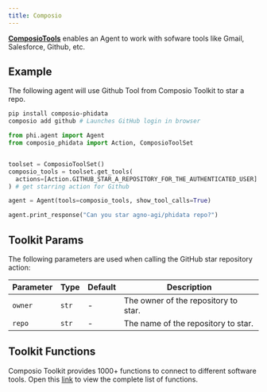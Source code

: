 ```yaml
---
title: Composio
---
```


[**ComposioTools**](https://docs.composio.dev/framework/phidata) enables an Agent to work with sofware tools like Gmail, Salesforce, Github, etc.

## Example

The following agent will use Github Tool from Composio Toolkit to star a repo.

```bash Run the following commands to setup the agent
pip install composio-phidata
composio add github # Launches GitHub login in browser
```

```python
from phi.agent import Agent
from composio_phidata import Action, ComposioToolSet


toolset = ComposioToolSet()
composio_tools = toolset.get_tools(
  actions=[Action.GITHUB_STAR_A_REPOSITORY_FOR_THE_AUTHENTICATED_USER]
) # get starring action for Github

agent = Agent(tools=composio_tools, show_tool_calls=True)

agent.print_response("Can you star agno-agi/phidata repo?")
```

## Toolkit Params

The following parameters are used when calling the GitHub star repository action:

| Parameter | Type | Default | Description |
| --------- | ---- | ------- | ----------- |
| `owner`   | `str` | - | The owner of the repository to star. |
| `repo`    | `str` | - | The name of the repository to star. |

## Toolkit Functions

Composio Toolkit provides 1000+ functions to connect to different software tools.
Open this [link](https://composio.dev/tools) to view the complete list of functions.
